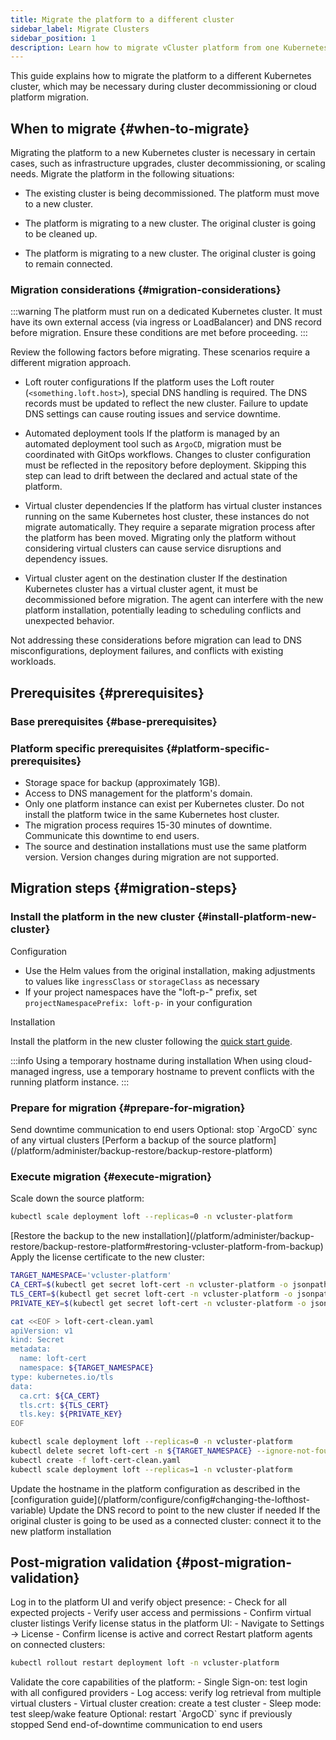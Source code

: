 ```yaml
---
title: Migrate the platform to a different cluster
sidebar_label: Migrate Clusters
sidebar_position: 1
description: Learn how to migrate vCluster platform from one Kubernetes cluster to another.
---
```



This guide explains how to migrate the platform to a different Kubernetes cluster, which may be necessary during cluster decommissioning or cloud platform migration.

## When to migrate {#when-to-migrate}

Migrating the platform to a new Kubernetes cluster is necessary in certain cases, such as infrastructure upgrades, cluster decommissioning, or scaling needs. Migrate the platform in the following situations:

- The existing cluster is being decommissioned. The platform must move to a new cluster.

- The platform is migrating to a new cluster. The original cluster is going to be cleaned up.

- The platform is migrating to a new cluster. The original cluster is going to remain connected.


### Migration considerations {#migration-considerations}

:::warning
The platform must run on a dedicated Kubernetes cluster. It must have its own external access (via ingress or LoadBalancer) and DNS record before migration. Ensure these conditions are met before proceeding.
:::

Review the following factors before migrating. These scenarios require a different migration approach.

- Loft router configurations
  If the platform uses the Loft router (`<something.loft.host>`), special DNS handling is required. The DNS records must be updated to reflect the new cluster. Failure to update DNS settings can cause routing issues and service downtime.

- Automated deployment tools
  If the platform is managed by an automated deployment tool such as `ArgoCD`, migration must be coordinated with GitOps workflows. Changes to cluster configuration must be reflected in the repository before deployment. Skipping this step can lead to drift between the declared and actual state of the platform.

- Virtual cluster dependencies
  If the platform has virtual cluster instances running on the same Kubernetes host cluster, these instances do not migrate automatically. They require a separate migration process after the platform has been moved. Migrating only the platform without considering virtual clusters can cause service disruptions and dependency issues.

- Virtual cluster agent on the destination cluster
  If the destination Kubernetes cluster has a virtual cluster agent, it must be decommissioned before migration. The agent can interfere with the new platform installation, potentially leading to scheduling conflicts and unexpected behavior.

Not addressing these considerations before migration can lead to DNS misconfigurations, deployment failures, and conflicts with existing workloads.

## Prerequisites {#prerequisites}

### Base prerequisites {#base-prerequisites}

<BasePrerequisites />

### Platform specific prerequisites {#platform-specific-prerequisites}

- Storage space for backup (approximately 1GB).
- Access to DNS management for the platform's domain.
- Only one platform instance can exist per Kubernetes cluster. Do not install the platform twice in the same Kubernetes host cluster.
- The migration process requires 15-30 minutes of downtime. Communicate this downtime to end users.
- The source and destination installations must use the same platform version. Version changes during migration are not supported.

## Migration steps {#migration-steps}

<Flow id="migration procedure">

### Install the platform in the new cluster {#install-platform-new-cluster}
<Step>
Configuration

- Use the Helm values from the original installation, making adjustments to values like `ingressClass` or `storageClass` as necessary
- If your project namespaces have the "loft-p-" prefix, set `projectNamespacePrefix: loft-p-` in your configuration
</Step>

<Step>
Installation

Install the platform in the new cluster following the [quick start guide](/platform/install/quick-start-guide).

:::info Using a temporary hostname during installation
When using cloud-managed ingress, use a temporary hostname to prevent conflicts with the running platform instance.
:::
</Step>

### Prepare for migration {#prepare-for-migration}

<Step>
Send downtime communication to end users
</Step>

<Step>
Optional: stop `ArgoCD` sync of any virtual clusters
</Step>

<Step>
[Perform a backup of the source platform](/platform/administer/backup-restore/backup-restore-platform)
</Step>

### Execute migration {#execute-migration}

<Step>
Scale down the source platform:

```bash title="Scale down the platform deployment"
kubectl scale deployment loft --replicas=0 -n vcluster-platform
```
</Step>

<Step>
[Restore the backup to the new installation](/platform/administer/backup-restore/backup-restore-platform#restoring-vcluster-platform-from-backup)
</Step>

<Step>
Apply the license certificate to the new cluster:

```bash title="Capture certificate data from the source cluster"
TARGET_NAMESPACE='vcluster-platform'
CA_CERT=$(kubectl get secret loft-cert -n vcluster-platform -o jsonpath="{.data.ca\.crt}")
TLS_CERT=$(kubectl get secret loft-cert -n vcluster-platform -o jsonpath="{.data.tls\.crt}")
PRIVATE_KEY=$(kubectl get secret loft-cert -n vcluster-platform -o jsonpath="{.data.tls\.key}")

cat <<EOF > loft-cert-clean.yaml
apiVersion: v1
kind: Secret
metadata:
  name: loft-cert
  namespace: ${TARGET_NAMESPACE}
type: kubernetes.io/tls
data:
  ca.crt: ${CA_CERT}
  tls.crt: ${TLS_CERT}
  tls.key: ${PRIVATE_KEY}
EOF
```

```bash title="Apply certificate to the target cluster"
kubectl scale deployment loft --replicas=0 -n vcluster-platform
kubectl delete secret loft-cert -n ${TARGET_NAMESPACE} --ignore-not-found
kubectl create -f loft-cert-clean.yaml
kubectl scale deployment loft --replicas=1 -n vcluster-platform
```

</Step>
<Step>
Update the hostname in the platform configuration as described in the [configuration guide](/platform/configure/config#changing-the-lofthost-variable)
</Step>
<Step>
Update the DNS record to point to the new cluster if needed
</Step>
<Step>
If the original cluster is going to be used as a connected cluster: connect it to the new platform installation
</Step>

</Flow>

## Post-migration validation {#post-migration-validation}
<Flow id="post-migration validation">
<Step>
Log in to the platform UI and verify object presence:
   - Check for all expected projects
   - Verify user access and permissions
   - Confirm virtual cluster listings
</Step>
<Step>
Verify license status in the platform UI:
   - Navigate to Settings → License
   - Confirm license is active and correct
</Step>
<Step>
Restart platform agents on connected clusters:

```bash title="Restart platform agent"
kubectl rollout restart deployment loft -n vcluster-platform
```
</Step>
<Step>
Validate the core capabilities of the platform:
   - Single Sign-on: test login with all configured providers
   - Log access: verify log retrieval from multiple virtual clusters
   - Virtual cluster creation: create a test cluster
   - Sleep mode: test sleep/wake feature
</Step>
<Step>
Optional: restart `ArgoCD` sync if previously stopped
</Step>
<Step>
Send end-of-downtime communication to end users
</Step>
</Flow>
